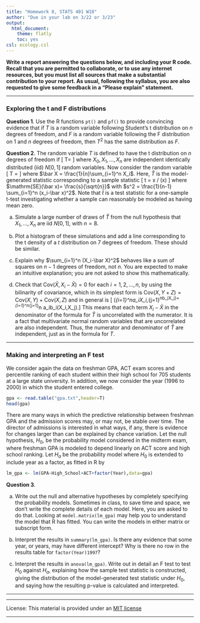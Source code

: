 ```yaml
---
title: "Homework 8, STATS 401 W18"
author: "Due in your lab on 3/22 or 3/23"
output:
  html_document:
    theme: flatly
    toc: yes
csl: ecology.csl
---
```


\newcommand\E{\mathrm{E}}
\newcommand\SE{\mathrm{SE}}
\newcommand\var{\mathrm{Var}}
\newcommand\cov{\mathrm{Cov}}
\newcommand\prob{\mathrm{P}}
\newcommand\mat[1]{\mathbb{#1}}
\renewcommand\vect[1]{\boldsymbol{\mathrm{#1}}}
\newcommand\transpose{{\scriptscriptstyle \mathrm{T}}}
\usepackage{amsmath}


**Write a report answering the questions below, and including your R code.
Recall that you are permitted to collaborate, or to use any internet resources, but you must list all sources that make a substantial contribution to your report.
As usual, following the syllabus, you are also requested to give some feedback in a "Please explain" statement.
**

--------------

### Exploring the t and F distributions

**Question 1**. Use the R functions `pt()` and `pf()` to provide convincing evidence that if $T$ is a random variable following Student's t distribution on $n$ degrees of freedom, and $F$ is a random variable following the F distribution on $1$ and $n$ degrees of freedom, then $T^2$ has the same distribution as $F$.

**Question 2**. The random variable $T$ is defined to have the t distribution on $n$ degrees of freedom if
\[
T=\frac{X_0}{\Big(\frac{1}{n}\sum_{i=1}^n X_i^2\Big)}
\]
where $X_0, X_1,\dots,X_n$ are independent identically distributed (iid) $N[0,1]$ random variables. Now consider the random variable
\[
\bar T = \frac{\sqrt{n} \, \bar X}{
\sqrt{\frac{1}{n-1} \sum_{i=1}^n (X_i-\bar X)^2}
}
\]
where $\bar X = \frac{1}{n}\sum_{i=1}^n X_i$. Here, $\bar T$ is the model-generated statistic corresponding to a sample statistic
\[
\bar t = \bar x \big/ \SE(\bar x)
\]
where $\SE(\bar x)= \frac{s}{\sqrt{n}}$ with $s^2 = \frac{1}{n-1} \sum_{i=1}^n (x_i-\bar x)^2$. Note that $\bar t$ is a test statistic for a one-sample t-test investigating whether a sample can reasonably be modeled as having mean zero.

(a) Simulate a large number of draws of $\bar T$ from the null hypothesis that $X_1,\dots,X_n$ are iid $N[0,1]$, with $n=8$.

(b) Plot a histogram of these simulations and add a line corresponding to the t density of a $t$ distribution on 7 degrees of freedom. These should be similar. 

(c) Explain why $\sum_{i=1}^n (X_i-\bar X)^2$ behaves like a sum of squares on $n-1$ degrees of freedom, not $n$. You are expected to make an intuitive explanation; you are not asked to show this mathematically. 

(d) Check that $\cov(\bar X,X_i-\bar X)=0$ for each $i=1,2,\dots,n$, by using the bilinarity of covariance, which in its simplest form is $\cov(X,Y+Z)=\cov(X,Y)+\cov(X,Z)$ and in general is
\[
\cov\Big(\sum_{i=1}^na_iX_i,\sum_{j=1}^nb_jX_j\Big)=\sum_{i=1}^n\sum_{j=1}^n a_ib_i\cov(X_i,X_j).\]
This means that each term $X_i-\bar X$ in the denominator of the formula for $\bar T$ is uncorrelated with the numerator. It is a fact that multivariate normal random variables that are uncorrelated are also independent. Thus, the numerator and denominator of $\bar T$ are independent, just as in the formula for $T$.

--------

### Making and interpreting an F test

We consider again the data on freshman GPA, ACT exam scores and percentile ranking of each student within their high school for 705 students at a large state university.
In addition, we now consider the year (1996 to 2000) in which the student entered college.
```r
gpa <- read.table("gpa.txt",header=T)
head(gpa)
```
There are many ways in which the predictive relationship between freshman GPA and the admission scores may, or may not, be stable over time.
The director of admissions is interested in what ways, if any, there is evidence for changes larger than can be explained by chance variation. 
Let the null hypothesis, $H_0$, be the probability model considered in the midterm exam, where freshman GPA is modeled to depend linearly on ACT score and high school ranking.
Let $H_a$ be the probability model where $H_0$ is extended to include year as a factor, as fitted in R by
```r
lm_gpa <- lm(GPA~High_School+ACT+factor(Year),data=gpa)
```

**Question 3**.

(a) Write out the null and alternative hypotheses by completely specifying the probability models. Sometimes in class, to save time and space, we don't write the complete details of each model. Here, you are asked to do that. Looking at `model.matrix(lm_gpa)` may help you to understand the model that R has fitted. You can write the models in either matrix or subscript form.

(b) Interpret the results in `summary(lm_gpa)`. Is there any evidence that some year, or years, may have different intercept? Why is there no row in the results table for `factor(Year)1997`?

(c) Interpret the results in `anova(lm_gpa)`. Write out in detail an F test to test $H_0$ against $H_a$, explaining how the sample test statistic is constructed, giving the distribution of the model-generated test statistic under $H_0$, and saying how the resulting p-value is calculated and interpreted.


--------------

-------------

License: This material is provided under an [MIT license](https://ionides.github.io/401w18/LICENSE)<br>


------

